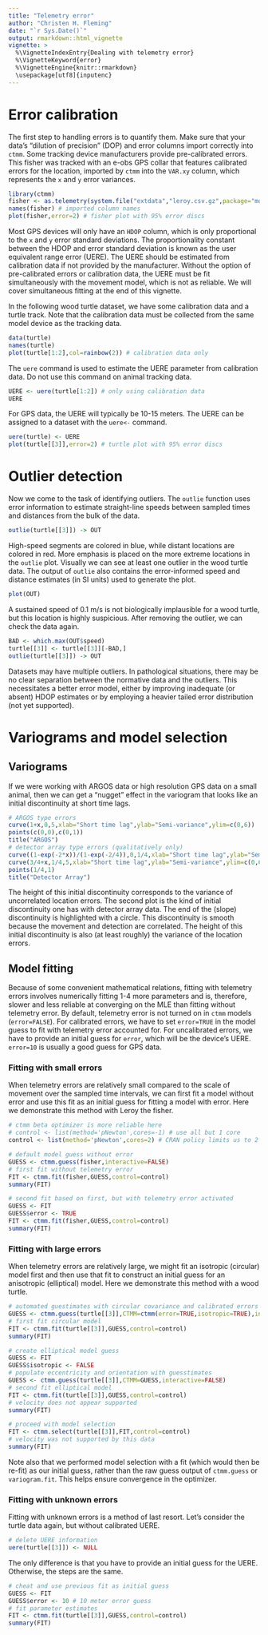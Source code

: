 ```yaml
---
title: "Telemetry error"
author: "Christen H. Fleming"
date: "`r Sys.Date()`"
output: rmarkdown::html_vignette
vignette: >
  %\VignetteIndexEntry{Dealing with telemetry error}
  %\VignetteKeyword{error}
  %\VignetteEngine{knitr::rmarkdown}
  \usepackage[utf8]{inputenc}
---
```


# Error calibration

The first step to handling errors is to quantify them. Make sure that your data's "dilution of precision" (DOP) and error columns import correctly into `ctmm`. Some tracking device manufacturers provide pre-calibrated errors. This fisher was tracked with an e-obs GPS collar that features calibrated errors for the location, imported by `ctmm` into the `VAR.xy` column, which represents the `x` and `y` error variances.

```r
library(ctmm)
fisher <- as.telemetry(system.file("extdata","leroy.csv.gz",package="move"))
names(fisher) # imported column names
plot(fisher,error=2) # fisher plot with 95% error discs
```

Most GPS devices will only have an `HDOP` column, which is only proportional to the `x` and `y` error standard deviations. The proportionality constant between the HDOP and error standard deviation is known as the user equivalent range error (UERE). The UERE should be estimated from calibration data if not provided by the manufacturer. Without the option of pre-calibrated errors or calibration data, the UERE must be fit simultaneously with the movement model, which is not as reliable. We will cover simultaneous fitting at the end of this vignette.

In the following wood turtle dataset, we have some calibration data and a turtle track. Note that the calibration data must be collected from the same model device as the tracking data.

```r
data(turtle)
names(turtle)
plot(turtle[1:2],col=rainbow(2)) # calibration data only
```

The `uere` command is used to estimate the UERE parameter from calibration data. Do not use this command on animal tracking data.

```r
UERE <- uere(turtle[1:2]) # only using calibration data
UERE
```

For GPS data, the UERE will typically be 10-15 meters. The UERE can be assigned to a dataset with the `uere<-` command.

```r
uere(turtle) <- UERE
plot(turtle[[3]],error=2) # turtle plot with 95% error discs
```

# Outlier detection

Now we come to the task of identifying outliers. The `outlie` function uses error information to estimate straight-line speeds between sampled times and distances from the bulk of the data.

```r
outlie(turtle[[3]]) -> OUT
```

High-speed segments are colored in blue, while distant locations are colored in red. More emphasis is placed on the more extreme locations in the `outlie` plot. Visually we can see at least one outlier in the wood turtle data. The output of `outlie` also contains the error-informed speed and distance estimates (in SI units) used to generate the plot.

```r
plot(OUT)
```

A sustained speed of 0.1 m/s is not biologically implausible for a wood turtle, but this location is highly suspicious. After removing the outlier, we can check the data again.

```r
BAD <- which.max(OUT$speed)
turtle[[3]] <- turtle[[3]][-BAD,]
outlie(turtle[[3]]) -> OUT
```

Datasets may have multiple outliers. In pathological situations, there may be no clear separation between the normative data and the outliers. This necessitates a better error model, either by improving inadequate (or absent) HDOP estimates or by employing a heavier tailed error distribution (not yet supported).

# Variograms and model selection

## Variograms

If we were working with ARGOS data or high resolution GPS data on a small animal, then we can get a "nugget" effect in the variogram that looks like an initial discontinuity at short time lags.

```r
# ARGOS type errors
curve(1+x,0,5,xlab="Short time lag",ylab="Semi-variance",ylim=c(0,6))
points(c(0,0),c(0,1))
title("ARGOS")
# detector array type errors (qualitatively only)
curve((1-exp(-2*x))/(1-exp(-2/4)),0,1/4,xlab="Short time lag",ylab="Semi-variance",ylim=c(0,6),xlim=c(0,5),add=FALSE)
curve(3/4+x,1/4,5,xlab="Short time lag",ylab="Semi-variance",ylim=c(0,6),add=TRUE,xlim=c(0,5))
points(1/4,1)
title("Detector Array")
```

The height of this initial discontinuity corresponds to the variance of uncorrelated location errors. The second plot is the kind of initial discontinuity one has with detector array data. The end of the (slope) discontinuity is highlighted with a circle. This discontinuity is smooth because the movement and detection are correlated. The height of this initial discontinuity is also (at least roughly) the variance of the location errors.

## Model fitting

Because of some convenient mathematical relations, fitting with telemetry errors involves numerically fitting 1-4 more parameters and is, therefore, slower and less reliable at converging on the MLE than fitting without telemetry error. By default, telemetry error is not turned on in `ctmm` models (`error=FALSE`). For calibrated errors, we have to set `error=TRUE` in the model guess to fit with telemetry error accounted for. For uncalibrated errors, we have to provide an initial guess for `error`, which will be the device's UERE. `error=10` is usually a good guess for GPS data.

### Fitting with small errors

When telemetry errors are relatively small compared to the scale of movement over the sampled time intervals, we can first fit a model without error and use this fit as an initial guess for fitting a model with error. Here we demonstrate this method with Leroy the fisher.

```r
# ctmm beta optimizer is more reliable here
# control <- list(method='pNewton',cores=-1) # use all but 1 core
control <- list(method='pNewton',cores=2) # CRAN policy limits us to 2 processes

# default model guess without error
GUESS <- ctmm.guess(fisher,interactive=FALSE)
# first fit without telemetry error
FIT <- ctmm.fit(fisher,GUESS,control=control)
summary(FIT)

# second fit based on first, but with telemetry error activated
GUESS <- FIT
GUESS$error <- TRUE
FIT <- ctmm.fit(fisher,GUESS,control=control)
summary(FIT)
```

### Fitting with large errors

When telemetry errors are relatively large, we might fit an isotropic (circular) model first and then use that fit to construct an initial guess for an anisotropic (elliptical) model. Here we demonstrate this method with a wood turtle.

```r
# automated guestimates with circular covariance and calibrated errors
GUESS <- ctmm.guess(turtle[[3]],CTMM=ctmm(error=TRUE,isotropic=TRUE),interactive=FALSE)
# first fit circular model
FIT <- ctmm.fit(turtle[[3]],GUESS,control=control)
summary(FIT)

# create elliptical model guess
GUESS <- FIT
GUESS$isotropic <- FALSE
# populate eccentricity and orientation with guesstimates
GUESS <- ctmm.guess(turtle[[3]],CTMM=GUESS,interactive=FALSE)
# second fit elliptical model
FIT <- ctmm.fit(turtle[[3]],GUESS,control=control)
# velocity does not appear supported
summary(FIT)

# proceed with model selection
FIT <- ctmm.select(turtle[[3]],FIT,control=control)
# velocity was not supported by this data
summary(FIT)
```

Note also that we performed model selection with a fit (which would then be re-fit) as our initial guess, rather than the raw guess output of `ctmm.guess` or `variogram.fit`. This helps ensure convergence in the optimizer.

### Fitting with unknown errors

Fitting with unknown errors is a method of last resort. Let's consider the turtle data again, but without calibrated UERE.

```r
# delete UERE information
uere(turtle[[3]]) <- NULL
```

The only difference is that you have to provide an initial guess for the UERE. Otherwise, the steps are the same.

```r
# cheat and use previous fit as initial guess
GUESS <- FIT
GUESS$error <- 10 # 10 meter error guess
# fit parameter estimates
FIT <- ctmm.fit(turtle[[3]],GUESS,control=control)
summary(FIT)
```


